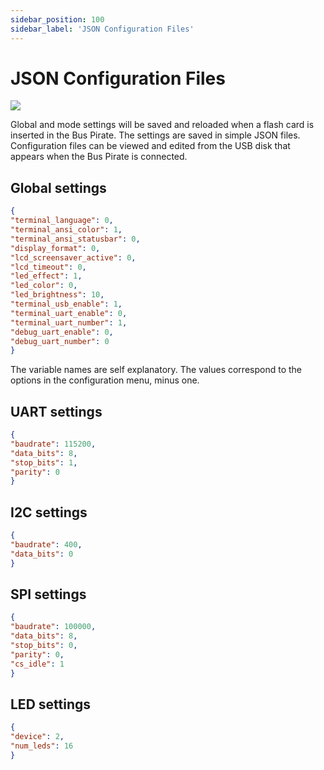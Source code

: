```yaml
---
sidebar_position: 100
sidebar_label: 'JSON Configuration Files'
---
```


# JSON Configuration Files

![](./img/json-config.png)

Global and mode settings will be saved and reloaded when a flash card is inserted in the Bus Pirate. The settings are saved in simple JSON files. Configuration files can be viewed and edited from the USB disk that appears when the Bus Pirate is connected.

## Global settings
```json
{
"terminal_language": 0,
"terminal_ansi_color": 1,
"terminal_ansi_statusbar": 0,
"display_format": 0,
"lcd_screensaver_active": 0,
"lcd_timeout": 0,
"led_effect": 1,
"led_color": 0,
"led_brightness": 10,
"terminal_usb_enable": 1,
"terminal_uart_enable": 0,
"terminal_uart_number": 1,
"debug_uart_enable": 0,
"debug_uart_number": 0
}
```
The variable names are self explanatory. The values correspond to the options in the configuration menu, minus one. 

## UART settings
```json
{
"baudrate": 115200,
"data_bits": 8,
"stop_bits": 1,
"parity": 0
}
```
## I2C settings
```json
{
"baudrate": 400,
"data_bits": 0
}
```
## SPI settings
```json
{
"baudrate": 100000,
"data_bits": 8,
"stop_bits": 0,
"parity": 0,
"cs_idle": 1
}
```
## LED settings
```json
{
"device": 2,
"num_leds": 16
}
```
